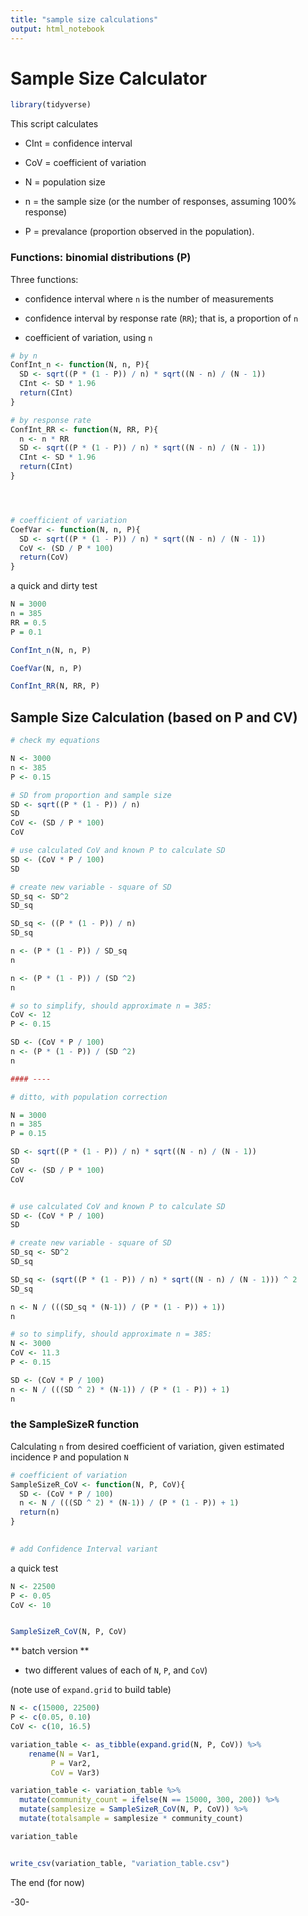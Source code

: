 ```yaml
---
title: "sample size calculations"
output: html_notebook
---
```


# Sample Size Calculator


```r

library(tidyverse)

```

This script calculates 

* CInt = confidence interval 

* CoV = coefficient of variation

* N = population size

* n = the sample size (or the number of responses, assuming 100% response)

* P = prevalance (proportion observed in the population).



### Functions: binomial distributions (P)

Three functions:

* confidence interval where `n` is the number of measurements

* confidence interval by response rate (`RR`); that is, a proportion of `n`

* coefficient of variation, using `n`



```r

# by n
ConfInt_n <- function(N, n, P){
  SD <- sqrt((P * (1 - P)) / n) * sqrt((N - n) / (N - 1))
  CInt <- SD * 1.96
  return(CInt)
}

# by response rate
ConfInt_RR <- function(N, RR, P){
  n <- n * RR
  SD <- sqrt((P * (1 - P)) / n) * sqrt((N - n) / (N - 1))
  CInt <- SD * 1.96
  return(CInt)
}




# coefficient of variation
CoefVar <- function(N, n, P){
  SD <- sqrt((P * (1 - P)) / n) * sqrt((N - n) / (N - 1))
  CoV <- (SD / P * 100)
  return(CoV)
}


```

a quick and dirty test

```r

N = 3000
n = 385
RR = 0.5
P = 0.1

ConfInt_n(N, n, P)

CoefVar(N, n, P)

ConfInt_RR(N, RR, P)


```



## Sample Size Calculation (based on P and CV)


```r

# check my equations

N <- 3000
n <- 385
P <- 0.15

# SD from proportion and sample size
SD <- sqrt((P * (1 - P)) / n)
SD
CoV <- (SD / P * 100)
CoV

# use calculated CoV and known P to calculate SD
SD <- (CoV * P / 100)
SD

# create new variable - square of SD
SD_sq <- SD^2
SD_sq 

SD_sq <- ((P * (1 - P)) / n)
SD_sq

n <- (P * (1 - P)) / SD_sq
n

n <- (P * (1 - P)) / (SD ^2)
n 

# so to simplify, should approximate n = 385:
CoV <- 12
P <- 0.15

SD <- (CoV * P / 100)
n <- (P * (1 - P)) / (SD ^2)
n 

#### ----

# ditto, with population correction

N = 3000
n = 385
P = 0.15

SD <- sqrt((P * (1 - P)) / n) * sqrt((N - n) / (N - 1))
SD
CoV <- (SD / P * 100)
CoV


# use calculated CoV and known P to calculate SD
SD <- (CoV * P / 100)
SD

# create new variable - square of SD
SD_sq <- SD^2
SD_sq 

SD_sq <- (sqrt((P * (1 - P)) / n) * sqrt((N - n) / (N - 1))) ^ 2
SD_sq

n <- N / (((SD_sq * (N-1)) / (P * (1 - P)) + 1))
n

# so to simplify, should approximate n = 385:
N <- 3000
CoV <- 11.3
P <- 0.15

SD <- (CoV * P / 100)
n <- N / (((SD ^ 2) * (N-1)) / (P * (1 - P)) + 1)
n 

```


### the SampleSizeR function

Calculating `n` from desired coefficient of variation, given estimated incidence `P` and population `N`


```r

# coefficient of variation
SampleSizeR_CoV <- function(N, P, CoV){
  SD <- (CoV * P / 100)
  n <- N / (((SD ^ 2) * (N-1)) / (P * (1 - P)) + 1)
  return(n)
}
  

# add Confidence Interval variant


```


a quick test

```r

N <- 22500
P <- 0.05
CoV <- 10


SampleSizeR_CoV(N, P, CoV)


```




** batch version **

* two different values of each of `N`, `P`, and `CoV`)

(note use of `expand.grid` to build table)

```r


N <- c(15000, 22500)
P <- c(0.05, 0.10)
CoV <- c(10, 16.5)

variation_table <- as_tibble(expand.grid(N, P, CoV)) %>%
    rename(N = Var1,
         P = Var2,
         CoV = Var3)

variation_table <- variation_table %>%
  mutate(community_count = ifelse(N == 15000, 300, 200)) %>%
  mutate(samplesize = SampleSizeR_CoV(N, P, CoV)) %>%
  mutate(totalsample = samplesize * community_count)

variation_table


write_csv(variation_table, "variation_table.csv")

```




The end (for now)

-30-
